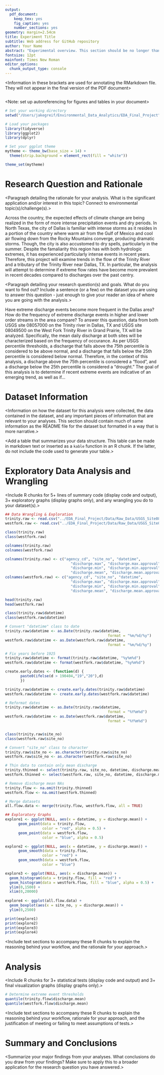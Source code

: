 ```yaml
---
output: 
  pdf_document:
    keep_tex: yes
    fig_caption: yes
    number_sections: yes
geometry: margin=2.54cm
title: Experiment Title
subtitle: Web address for GitHub repository
author: Your Name
abstract: "Experimental overview. This section should be no longer than 250 words."
fontsize: 12pt
mainfont: Times New Roman
editor_options: 
  chunk_output_type: console
---
```


<Information in these brackets are used for annotating the RMarkdown file. They will not appear in the final version of the PDF document>

\newpage
\tableofcontents 
\newpage
\listoftables 
\newpage
\listoffigures 
\newpage

<Setup the global options for the R chunks in your document>
```r

```

<Note: set up autoreferencing for figures and tables in your document>

```r
# Set your working directory
setwd("/Users/jakegreif/Environmental_Data_Analytics/EDA_Final_Project")

# Load your packages
library(tidyverse)
library(ggplot2)
library(dplyr)

# Set your ggplot theme
mytheme <- theme_bw(base_size = 14) +
  theme(strip.background = element_rect(fill = "white"))

theme_set(mytheme)
```


# Research Question and Rationale

<Paragraph detailing the rationale for your analysis. What is the significant application and/or interest in this topic? Connect to environmental topic(s)/challenge(s).>

Across the country, the expected effects of climate change are being
realized in the form of more intense precipitation events and dry
periods. In North Texas, the city of Dallas is familiar with intense
storms as it resides in a portion of the country where warm air from 
the Gulf of Mexico and cool air flowing down from the Rocky Mountains 
converge, producing dramatic storms. Though, the city is also 
accustomed to dry spells, particularly in the summer. Despite the 
famaliarity this region has with both hydrologic extremes, it has 
experienced particularly intense events in recent years. Therefore, 
this project will examine trends in the flow of the Trinity River 
and a tributary of the Trinity River near Dallas, TX. In particular,
the analysis will attempt to determine if extreme flow rates have 
become more prevalent in recent decades compared to discharges over
the past centry.

<Paragraph detailing your research question(s) and goals. What do you want to find out? Include a sentence (or a few) on the dataset you are using to answer this question - just enough to give your reader an idea of where you are going with the analysis.>

Have extreme discharge events become more frequent in the Dallas area?
How do the frequency of extreme discharge events in higher and lower 
order streams in the area compare? To answer this question, data from 
both USGS site 08057000 on the Trinity river in Dallas, TX and USGS 
site 08049500 on the West Fork Trinity River in Grand Prairie, TX will 
be analyzed. Specifically, the mean daily discharge at both sites will 
be characterized based on the frequency of occurance. As per USGS 
percentile thresholds, a discharge that falls above the 75th percentile
is considered to be above normal, and a discharge that falls below the 
25th percentile is considered below normal. Therefore, in the context 
of this analysis, a discharge above the 75th percentile is considered 
a "flood", and a discharge below the 25th percentile is considered a 
"drought." The goal of this analysis is to determine if recent extreme 
events are indicative of an emerging trend, as well as if...
\newpage

# Dataset Information

<Information on how the dataset for this analysis were collected, the data contained in the dataset, and any important pieces of information that are relevant to your analyses. This section should contain much of same information as the README file for the dataset but formatted in a way that is more narrative.>



<Add a table that summarizes your data structure. This table can be made in markdown text or inserted as a `kable` function in an R chunk. If the latter, do not include the code used to generate your table.>

\newpage

# Exploratory Data Analysis and Wrangling

<Include R chunks for 5+ lines of summary code (display code and output), 3+ exploratory graphs (display graphs only), and any wrangling you do to your dataset(s).> 


```r
## Data Wrangling & Exploration
trinity.raw <- read.csv("../EDA_Final_Project/Data/Raw_Data/USGS_Site08057000_Flow_Raw.csv")
westfork.raw <- read.csv("../EDA_Final_Project/Data/Raw_Data/USGS_Site08049500_Flow_Raw.csv")

class(trinity.raw)
class(westfork.raw)

colnames(trinity.raw)
colnames(westfork.raw)

colnames(trinity.raw) <- c("agency_cd", "site_no", "datetime", 
                              "discharge.max", "discharge.max.approval", 
                              "discharge.min", "discharge.min.approval", 
                              "discharge.mean", "discharge.mean.approval")
colnames(westfork.raw) <- c("agency_cd", "site_no", "datetime", 
                              "discharge.max", "discharge.max.approval", 
                              "discharge.min", "discharge.min.approval", 
                              "discharge.mean", "discharge.mean.approval")

head(trinity.raw)
head(westfork.raw)

class(trinity.raw$datetime)
class(westfork.raw$datetime)

# Convert "datetime" class to date
trinity.raw$datetime <- as.Date(trinity.raw$datetime, 
                                               format = "%m/%d/%y")
westfork.raw$datetime <- as.Date(westfork.raw$datetime, 
                                               format = "%m/%d/%y")

# Fix years before 1925
trinity.raw$datetime <- format(trinity.raw$datetime, "%y%m%d")
westfork.raw$datetime <- format(westfork.raw$datetime, "%y%m%d")

create.early.dates <- (function(d) {
       paste0(ifelse(d > 190404,"19","20"),d)
       })

trinity.raw$datetime <- create.early.dates(trinity.raw$datetime)
westfork.raw$datetime <- create.early.dates(westfork.raw$datetime)

# Reformat dates
trinity.raw$datetime <- as.Date(trinity.raw$datetime, 
                                               format = "%Y%m%d")
westfork.raw$datetime <- as.Date(westfork.raw$datetime, 
                                               format = "%Y%m%d")


class(trinity.raw$site_no)
class(westfork.raw$site_no)

# Convert "site_no" class to character
trinity.raw$site_no <- as.character(trinity.raw$site_no)
westfork.raw$site_no <- as.character(westfork.raw$site_no)

# Thin data to contain only mean discharge
trinity.thinned <- select(trinity.raw, site_no, datetime, discharge.mean)
westfork.thinned <- select(westfork.raw, site_no, datetime, discharge.mean)

# Remove discharge mean NAs
trinity.flow <- na.omit(trinity.thinned)
westfork.flow <- na.omit(westfork.thinned)

# Merge datasets
all.flow.data <- merge(trinity.flow, westfork.flow, all = TRUE)
```

```r
## Exploratory Graphs
explore1 <- ggplot(NULL, aes(x = datetime, y = discharge.mean)) + 
      geom_point(data = trinity.flow,
                 color = "red", alpha = 0.5) +
      geom_point(data = westfork.flow,
                 color = "blue", alpha = 0.5)

explore2 <- ggplot(NULL, aes(x = datetime, y = discharge.mean)) + 
      geom_smooth(data = trinity.flow,
                 color = "red") +
      geom_smooth(data = westfork.flow,
                 color = "blue")

explore3 <- ggplot(NULL, aes(x = discharge.mean)) +
  geom_histogram(data = trinity.flow, fill = "red") +
  geom_histogram(data = westfork.flow, fill = "blue", alpha = 0.5) +
  ylim(0,1500) +
  xlim(0,20000)
 
explore4 <- ggplot(all.flow.data) +
  geom_boxplot(aes(x = site_no, y = discharge.mean)) +
  ylim(0,2500)

print(explore1)
print(explore2)
print(explore3)
print(explore4)
```

<Include text sections to accompany these R chunks to explain the reasoning behind your workflow, and the rationale for your approach.>



\newpage

# Analysis
<Include R chunks for 3+ statistical tests (display code and output) and 3+ final visualization graphs (display graphs only).>
```r
# Determine extreme event thresholds
quantile(trinity.flow$discharge.mean)
quantile(westfork.flow$discharge.mean)
```

<Include text sections to accompany these R chunks to explain the reasoning behind your workflow, rationale for your approach, and the justification of meeting or failing to meet assumptions of tests.>


\newpage

# Summary and Conclusions
<Summarize your major findings from your analyses. What conclusions do you draw from your findings? Make sure to apply this to a broader application for the research question you have answered.>



